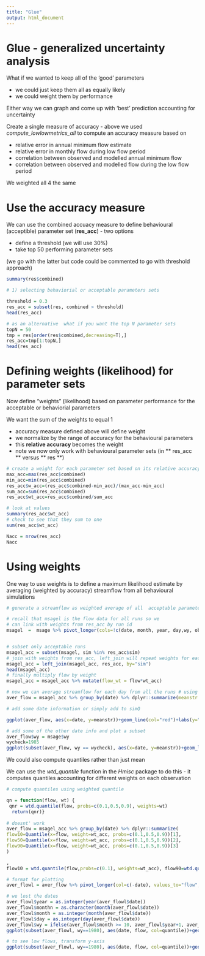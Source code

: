 ```yaml
---
title: "Glue"
output: html_document
---
```


# Glue - generalized uncertainty analysis

What if we wanted to keep all of the 'good' parameters

* we could just keep them all as equally likely
* we could weight them by performance

Either way we can graph and come up with 'best' prediction accounting for uncertainty

Create a single measure of accuracy - above we used *compute_lowlowmetrics_all* to compute an accuracy measure based on

* relative error in annual minimum flow estimate
* relative error in monthly flow during low flow period
* correlation between observed and modelled annual minimum flow
* correlation between observed and modelled flow during the low flow period

We weighted all 4 the same

# Use the accuracy measure 

We can use the combined accuacy measure to define behavioural (acceptible) parameter set (**res_acc**) - two options

* define a threshold (we will use 30%)
* take top 50 performing parameter sets

(we go with the latter but code could be commented to go with threshold approach)

```r


summary(res$combined)

# 1) selecting behaviorial or acceptable parameters sets

threshold = 0.3
res_acc = subset(res, combined > threshold)
head(res_acc)

# as an alternative  what if you want the top N parameter sets
topN = 50
tmp = res[order(res$combined,decreasing=T),]  
res_acc=tmp[1:topN,]
head(res_acc)
```

# Defining weights (likelihood) for parameter sets

Now define "weights" (likelihood) based on parameter performance for the acceptable or behaviorial parameters

We want the sum of the weights to equal 1

* accuracy measure defined above will define weight
* we normalize by the range of accuracy for the behavioural parameters  
* this **relative accuracy ** becomes the weight
* note we now only work with behavioural parameter sets (in ** res_acc ** versus ** res **)



```r

# create a weight for each parameter set based on its relative accuracy - we do this so all weights sum to 1
max_acc=max(res_acc$combined)
min_acc=min(res_acc$combined)
res_acc$w_acc=(res_acc$combined-min_acc)/(max_acc-min_acc)
sum_acc=sum(res_acc$combined)
res_acc$wt_acc=res_acc$combined/sum_acc

# look at values
summary(res_acc$wt_acc)
# check to see that they sum to one
sum(res_acc$wt_acc)

Nacc = nrow(res_acc)
Nacc
```

# Using weights

One way to use weights is to define a maximum likelihood estimate by averaging (weighted by accuracy) streamflow from all behavioural simulations 



```r

# generate a streamflow as weighted average of all  acceptable parameter sets

# recall that msagel is the flow data for all runs so we 
# can link with weights from res_acc by run id
msagel  =  msage %>% pivot_longer(cols=!c(date, month, year, day,wy, obs), names_to="sim", values_to="flow")


# subset only acceptable runs
msagel_acc = subset(msagel, sim %in% res_acc$sim)
# join with weights from res_acc, left_join will repeat weights for each day in streamflow trajectory
msagel_acc = left_join(msagel_acc, res_acc, by="sim")
head(msagel_acc)
# finally multiply flow by weight
msagel_acc = msagel_acc %>% mutate(flow_wt = flow*wt_acc)

# now we can average streamflow for each day from all the runs # using the weights
aver_flow = msagel_acc %>% group_by(date) %>% dplyr::summarize(meanstr = sum(flow_wt))

# add some date information or simply add to simQ

ggplot(aver_flow, aes(x=date, y=meanstr))+geom_line(col="red")+labs(y="Streamflow mm/day")

# add some of the other date info and plot a subset
aver_flow$wy = msage$wy
wycheck=1985
ggplot(subset(aver_flow, wy == wycheck), aes(x=date, y=meanstr))+geom_line(col="blue")+labs(y="Streamflow mm/day")+geom_line(data=subset(msage, wy==wycheck), aes(date, obs), col="red")

```
We could also compute quantiles rather than just mean

We can use the *wtd_quantile* function in the *Hmisc* package to do this - it computes quantiles accounting for different weights on each observation

```r


# compute quantiles using weighted quantile

qn = function(flow, wt) {
 qnr = wtd.quantile(flow, probs=c(0.1,0.5,0.9), weights=wt)
  return(qnr)}
 
# doesnt' work 
aver_flow = msagel_acc %>% group_by(date) %>% dplyr::summarize(
flow10=Quantile(x=flow, weight=wt_acc, probs=c(0.1,0.5,0.9))[1],
flow50=Quantile(x=flow, weight=wt_acc, probs=c(0.1,0.5,0.9))[2],
flow90=Quantile(x=flow, weight=wt_acc, probs=c(0.1,0.5,0.9))[3]
)

, 
flow10 = wtd.quantile(flow,probs=c(0.1), weights=wt_acc), flow90=wtd.quantile(flow, probs=c(0.90), weights=wt_acc))

# format for plotting
aver_flowl = aver_flow %>% pivot_longer(col=c(-date), values_to="flow", names_to="quantile")

# we lost the dates
aver_flowl$year = as.integer(year(aver_flowl$date))
aver_flowl$monthn = as.character(month(aver_flowl$date))
aver_flowl$month = as.integer(month(aver_flowl$date))
aver_flowl$day = as.integer(day(aver_flowl$date))
aver_flowl$wy = ifelse(aver_flowl$month >= 10, aver_flowl$year+1, aver_flowl$year)
ggplot(subset(aver_flowl, wy==1980), aes(date, flow, col=quantile))+geom_line()

# to see low flows, transform y-axis
ggplot(subset(aver_flowl, wy==1980), aes(date, flow, col=quantile))+geom_line()+scale_y_continuous(trans="log")


```
